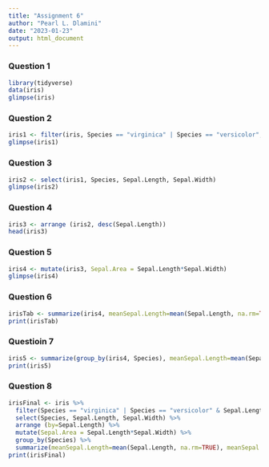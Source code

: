```yaml
---
title: "Assignment 6"
author: "Pearl L. Dlamini"
date: "2023-01-23"
output: html_document
---
```


### Question 1
```r
library(tidyverse)
data(iris)
glimpse(iris)
```
### Question 2
```r
iris1 <- filter(iris, Species == "virginica" | Species == "versicolor", Sepal.Length > 6,  Sepal.Width > 2.5)
glimpse(iris1)
```
### Question 3
```r
iris2 <- select(iris1, Species, Sepal.Length, Sepal.Width)
glimpse(iris2)
```
### Question 4
```r
iris3 <- arrange (iris2, desc(Sepal.Length)) 
head(iris3)
```
### Question 5
```r
iris4 <- mutate(iris3, Sepal.Area = Sepal.Length*Sepal.Width)
glimpse(iris4)
```
### Question 6
```r
irisTab <- summarize(iris4, meanSepal.Length=mean(Sepal.Length, na.rm=TRUE), meanSepal.Width=mean(Sepal.Width, na.rm=TRUE), TotalNumber=n())
print(irisTab)
```
### Questioin 7
```r
iris5 <- summarize(group_by(iris4, Species), meanSepal.Length=mean(Sepal.Length, na.rm=TRUE), meanSepal.Width=mean(Sepal.Width, na.rm=TRUE), TotalNumber=n())
print(iris5)
```
### Question 8
```r
irisFinal <- iris %>%
  filter(Species == "virginica" | Species == "versicolor" & Sepal.Length > 6 & Sepal.Width > 2.5) %>%
  select(Species, Sepal.Length, Sepal.Width) %>%
  arrange (by=Sepal.Length) %>%
  mutate(Sepal.Area = Sepal.Length*Sepal.Width) %>%
  group_by(Species) %>%
  summarize(meanSepal.Length=mean(Sepal.Length, na.rm=TRUE), meanSepal.Width=mean(Sepal.Width, na.rm=TRUE), TotalNumber=n())
print(irisFinal)
```











